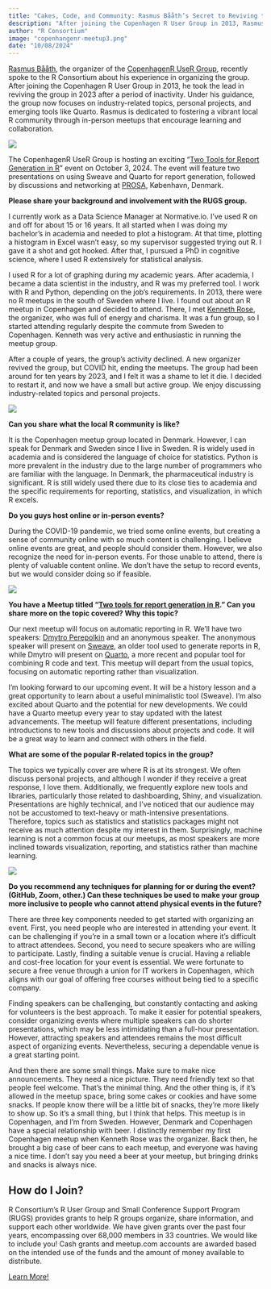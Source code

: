 ```yaml
---
title: "Cakes, Code, and Community: Rasmus Bååth’s Secret to Reviving the CopenhagenR UseR Group"
description: "After joining the Copenhagen R User Group in 2013, Rasmus Bååth took the lead in reviving the group in 2023 after a period of inactivity. Under his guidance, the group now focuses on industry-related topics, personal projects, and emerging tools like Quarto."
author: "R Consortium"
image: "copenhangenr-meetup3.png"
date: "10/08/2024"
---
```


[Rasmus Bååth](https://www.linkedin.com/in/rasmus-baath/), the organizer of 
the [CopenhagenR UseR Group](https://www.meetup.com/copenhagenr-user-group/), 
recently spoke to the R Consortium about his experience in organizing the group. 
After joining the Copenhagen R User Group in 2013, he took the lead in reviving 
the group in 2023 after a period of inactivity. Under his guidance, the group 
now focuses on industry-related topics, personal projects, and emerging tools 
like Quarto. Rasmus is dedicated to fostering a vibrant local R community 
through in-person meetups that encourage learning and collaboration.

![](rasmus-baath.png)

The CopenhagenR UseR Group is hosting an exciting 
“[Two Tools for Report Generation in R](https://www.meetup.com/copenhagenr-user-group/events/303309816/)” event 
on October 3, 2024. The event will feature two presentations on using Sweave and 
Quarto for report generation, followed by discussions and networking at 
[PROSA](https://www.prosa.dk/), København, Denmark.

**Please share your background and involvement with the RUGS group.**

I currently work as a Data Science Manager at Normative.io. I've used R on 
and off for about 15 or 16 years. It all started when I was doing my bachelor's 
in academia and needed to plot a histogram. At that time, plotting a histogram 
in Excel wasn't easy, so my supervisor suggested trying out R. I gave it a 
shot and got hooked. After that, I pursued a PhD in cognitive science, where 
I used R extensively for statistical analysis.

I used R for a lot of graphing during my academic years. After academia, I 
became a data scientist in the industry, and R was my preferred tool. I work 
with R and Python, depending on the job's requirements. In 2013, there were 
no R meetups in the south of Sweden where I live. I found out about an R 
meetup in Copenhagen and decided to attend. There, I met 
[Kenneth Rose](https://www.linkedin.com/in/kennethrose82/), the organizer, 
who was full of energy and charisma. It was a fun group, so I started 
attending regularly despite the commute from Sweden to Copenhagen. 
Kenneth was very active and enthusiastic in running the meetup group.

After a couple of years, the group's activity declined. A new organizer revived 
the group, but COVID hit, ending the meetups. The group had been around for ten 
years by 2023, and I felt it was a shame to let it die. I decided to restart it, 
and now we have a small but active group. We enjoy discussing industry-related 
topics and personal projects.

![](copenhangenr-meetup.png)


**Can you share what the local R community is like?**

It is the Copenhagen meetup group located in Denmark. However, I can speak for 
Denmark and Sweden since I live in Sweden. R is widely used in academia and is 
considered the language of choice for statistics. Python is more prevalent in 
the industry due to the large number of programmers who are familiar with the 
language. In Denmark, the pharmaceutical industry is significant. R is still 
widely used there due to its close ties to academia and the specific requirements 
for reporting, statistics, and visualization, in which R excels.

**Do you guys host online or in-person events?**

During the COVID-19 pandemic, we tried some online events, but creating a 
sense of community online with so much content is challenging. I believe 
online events are great, and people should consider them. However, we also 
recognize the need for in-person events. For those unable to attend, there 
is plenty of valuable content online. We don't have the setup to record events, 
but we would consider doing so if feasible.

![](copenhangenr-meetup2.png)


**You have a Meetup titled “[Two tools for report generation in R](https://www.meetup.com/copenhagenr-user-group/events/303309816/).” Can you share more on the topic covered? Why this topic?**

Our next meetup will focus on automatic reporting in R. We'll have two 
speakers: [Dmytro Perepolkin](https://www.linkedin.com/in/dperepolkin/) and 
an anonymous speaker. The anonymous speaker will present 
on [Sweave](https://rpubs.com/YaRrr/SweaveIntro), an older tool used to 
generate reports in R, while Dmytro will present on [Quarto](https://quarto.org/), 
a more recent and popular tool for combining R code and text. This meetup will 
depart from the usual topics, focusing on automatic reporting rather than 
visualization.

I'm looking forward to our upcoming event. It will be a history lesson 
and a great opportunity to learn about a useful minimalistic tool (Sweave). 
I'm also excited about Quarto and the potential for new developments. We 
could have a Quarto meetup every year to stay updated with the latest 
advancements. The meetup will feature different presentations, including 
introductions to new tools and discussions about projects and code. 
It will be a great way to learn and connect with others in the field.

**What are some of the popular R-related topics in the group?**

The topics we typically cover are where R is at its strongest. We often 
discuss personal projects, and although I wonder if they receive a great 
response, I love them. Additionally, we frequently explore new tools and 
libraries, particularly those related to dashboarding, Shiny, and 
visualization. Presentations are highly technical, and I've noticed that our 
audience may not be accustomed to text-heavy or math-intensive presentations. 
Therefore, topics such as statistics and statistics packages might not 
receive as much attention despite my interest in them. Surprisingly, 
machine learning is not a common focus at our meetups, as most speakers 
are more inclined towards visualization, reporting, and statistics rather 
than machine learning.

![](copenhangenr-meetup3.png)

**Do you recommend any techniques for planning for or during the event? (GitHub, Zoom, other.) Can these techniques be used to make your group more inclusive to people who cannot attend physical events in the future?**

There are three key components needed to get started with organizing an 
event. First, you need people who are interested in attending your event. 
It can be challenging if you're in a small town or a location where it's 
difficult to attract attendees. Second, you need to secure speakers who 
are willing to participate. Lastly, finding a suitable venue is crucial. 
Having a reliable and cost-free location for your event is essential. 
We were fortunate to secure a free venue through a union for IT workers 
in Copenhagen, which aligns with our goal of offering free courses without 
being tied to a specific company.

Finding speakers can be challenging, but constantly contacting and asking 
for volunteers is the best approach. To make it easier for potential 
speakers, consider organizing events where multiple speakers can do 
shorter presentations, which may be less intimidating than a full-hour 
presentation. However, attracting speakers and attendees remains the 
most difficult aspect of organizing events. Nevertheless, securing a 
dependable venue is a great starting point.

And then there are some small things. Make sure to make nice announcements. 
They need a nice picture. They need friendly text so that people feel 
welcome. That's the minimal thing. And the other thing is, if it’s 
allowed in the meetup space, bring some cakes or cookies and have some 
snacks. If people know there will be a little bit of snacks, they're 
more likely to show up. So it's a small thing, but I think that helps. 
This meetup is in Copenhagen, and I'm from Sweden. However, Denmark and 
Copenhagen have a special relationship with beer. I distinctly remember 
my first Copenhagen meetup when Kenneth Rose was the organizer. Back 
then, he brought a big case of beer cans to each meetup, and everyone 
was having a nice time. I don't say you need a beer at your meetup, but 
bringing drinks and snacks is always nice.


## How do I Join?

R Consortium’s R User Group and Small Conference Support Program (RUGS) provides 
grants to help R groups organize, share information, and support each other 
worldwide. We have given grants over the past four years, encompassing over 
68,000 members in 33 countries. We would like to include you! Cash grants 
and meetup.com accounts are awarded based on the intended use of the funds 
and the amount of money available to distribute.


[Learn More!](https://r-consortium.org/all-projects/rugsprogram.html) 
